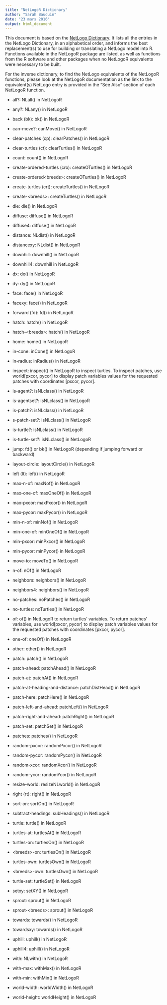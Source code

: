 ```yaml
---
title: "NetLogoR Dictionary"
author: "Sarah Bauduin"
date: "23 mars 2016"
output: html_document
---
```


This document is based on the [NetLogo Dictionary](https://ccl.northwestern.edu/netlogo/docs/dictionary.html). It lists all the entries in the NetLogo Dictionary, in an alphabetical order, and informs the best replacement(s) to use for building or translating a NetLogo model into R. Functions available in the NetLogoR package are listed, as well as functions from the R software and other packages when no NetLogoR equivalents were necessary to be built.

For the inverse dictionary, to find the NetLogo equivalents of the NetLogoR functions, please look at the NetLogoR documentation as the link to the equivalent(s) NetLogo entry is provided in the "See Also" section of each NetLogoR function.




* all?: NLall() in NetLogoR

* any?: NLany() in NetLogoR

* back (bk): bk() in NetLogoR

* can-move?: canMove() in NetLogoR

* clear-patches (cp): clearPatches() in NetLogoR

* clear-turtles (ct): clearTurtles() in NetLogoR

* count: count() in NetLogoR

* create-ordered-turtles (cro): createOTurtles() in NetLogoR
* create-ordered\<breeds>: createOTurtles() in NetLogoR

* create-turtles (crt): createTurtles() in NetLogoR
* create-\<breeds>: createTurtles() in NetLogoR

* die: die() in NetLogoR

* diffuse: diffuse() in NetLogoR

* diffuse4: diffuse() in NetLogoR

* distance: NLdist() in NetLogoR

* distancexy: NLdist() in NetLogoR

* downhill: downhill() in NetLogoR
* downhill4: downhill in NetLogoR

* dx: dx() in NetLogoR
* dy: dy() in NetLogoR

* face: face() in NetLogoR

* facexy: face() in NetLogoR

* forward (fd): fd() in NetLogoR

* hatch: hatch() in NetLogoR
* hatch-\<breeds>: hatch() in NetLogoR

* home: home() in NetLogoR

* in-cone: inCone() in NetLogoR

* in-radius: inRadius() in NetLogoR

* inspect: inspect() in NetLogoR to inspect turtles. To inspect patches, use world[pxcor, pycor] to display patch variables values for the requested patches with coordinates [pxcor, pycor].

* is-agent?: isNLclass() in NetLogoR
* is-agentset?: isNLclass() in NetLogoR
* is-patch?: isNLclass() in NetLogoR
* s-patch-set?: isNLclass() in NetLogoR
* is-turtle?: isNLclass() in NetLogoR
* is-turtle-set?: isNLclass() in NetLogoR

* jump: fd() or bk() in NetLogoR (depending if jumping forward or backward)

* layout-circle: layoutCircle() in NetLogoR

* left (lt): left() in NetLogoR

* max-n-of: maxNof() in NetLogoR

* max-one-of: maxOneOf() in NetLogoR

* max-pxcor: maxPxcor() in NetLogoR
* max-pycor: maxPycor() in NetLogoR

* min-n-of: minNof() in NetLogoR

* min-one-of: minOneOf() in NetLogoR

* min-pxcor: minPxcor() in NetLogoR
* min-pycor: minPycor() in NetLogoR

* move-to: moveTo() in NetLogoR

* n-of: nOf() in NetLogoR

* neighbors: neighbors() in NetLogoR
* neighbors4: neighbors() in NetLogoR

* no-patches: noPatches() in NetLogoR

* no-turtles: noTurtles() in NetLogoR

* of: of() in NetLogoR to return turtles' variables. To return patches' variables, use world[pxcor, pycor] to display patch variables values for the requested patches with coordinates [pxcor, pycor].

* one-of: oneOf() in NetLogoR

* other: other() in NetLogoR

* patch: patch() in NetLogoR

* patch-ahead: patchAhead() in NetLogoR

* patch-at: patchAt() in NetLogoR

* patch-at-heading-and-distance: patchDistHead() in NetLogoR

* patch-here: patchHere() in NetLogoR

* patch-left-and-ahead: patchLeft() in NetLogoR
* patch-right-and-ahead: patchRight() in NetLogoR

* patch-set: patchSet() in NetLogoR

* patches: patches() in NetLogoR

* random-pxcor: randomPxcor() in NetLogoR
* random-pycor: randomPycor() in NetLogoR

* random-xcor: randomXcor() in NetLogoR
* random-ycor: randomYcor() in NetLogoR

* resize-world: resizeNLworld() in NetLogoR

* right (rt): right() in NetLogoR

* sort-on: sortOn() in NetLogoR

* subtract-headings: subHeadings() in NetLogoR

* turtle: turtle() in NetLogoR

* turtles-at: turtlesAt() in NetLogoR

* turtles-on: turtlesOn() in NetLogoR
* \<breeds>-on: turtlesOn() in NetLogoR

* turtles-own: turtlesOwn() in NetLogoR
* \<breeds>-own: turtlesOwn() in NetLogoR

* turtle-set: turtleSet() in NetLogoR

* setxy: setXY() in NetLogoR

* sprout: sprout() in NetLogoR
* sprout-\<breeds>: sprout() in NetLogoR

* towards: towards() in NetLogoR

* towardsxy: towards() in NetLogoR

* uphill: uphill() in NetLogoR
* uphill4: uphill() in NetLogoR

* with: NLwith() in NetLogoR

* with-max: withMax() in NetLogoR

* with-min: withMin() in NetLogoR

* world-width: worldWidth() in NetLogoR
* world-height: worldHeight() in NetLogoR
